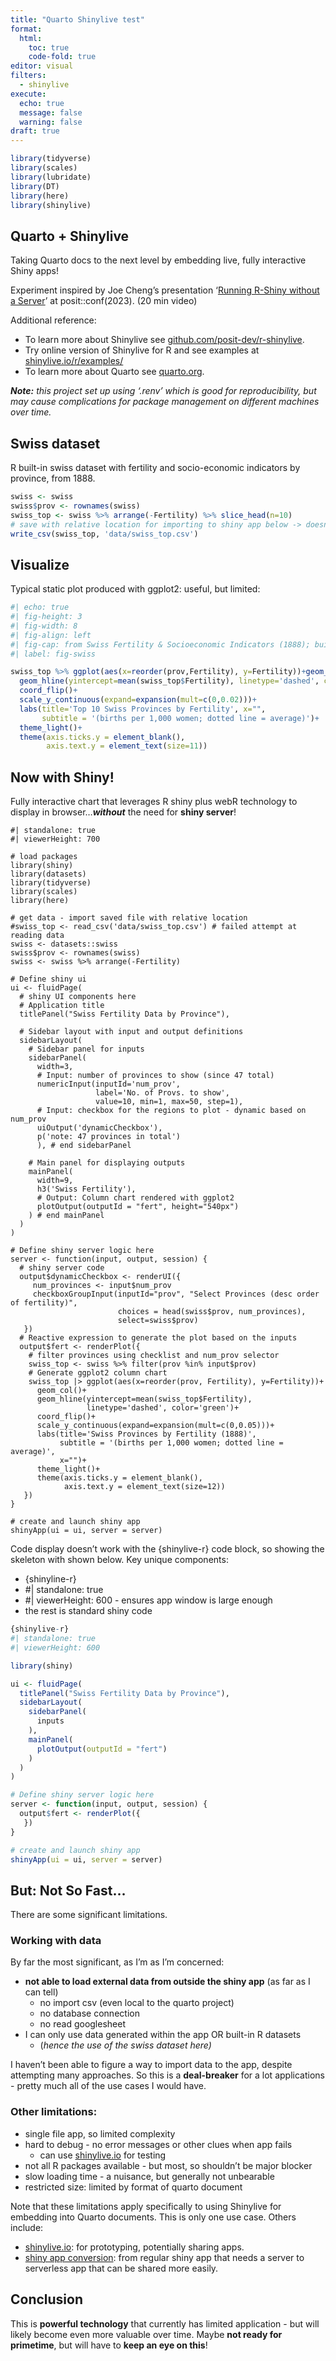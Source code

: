 ```yaml
---
title: "Quarto Shinylive test"
format: 
  html:
    toc: true
    code-fold: true
editor: visual
filters:
  - shinylive
execute: 
  echo: true
  message: false
  warning: false
draft: true
---
```


```r
library(tidyverse)
library(scales)
library(lubridate)
library(DT)
library(here)
library(shinylive)

```

## Quarto + Shinylive

Taking Quarto docs to the next level by embedding live, fully interactive Shiny apps!

Experiment inspired by Joe Cheng's presentation '[Running R-Shiny without a Server](https://www.youtube.com/watch?v=j1M6YyU2ZX8)' at posit::conf(2023). (20 min video)

Additional reference:

-   To learn more about Shinylive see [github.com/posit-dev/r-shinylive](https://github.com/posit-dev/r-shinylive){.uri}.
-   Try online version of Shinylive for R and see examples at [shinylive.io/r/examples/](https://shinylive.io/r/examples/)
-   To learn more about Quarto see [quarto.org](https://quarto.org){.uri}.

***Note:** this project set up using '.renv' which is good for reproducibility, but may cause complications for package management on different machines over time.*

## Swiss dataset

R built-in swiss dataset with fertility and socio-economic indicators by province, from 1888.

```r
swiss <- swiss
swiss$prov <- rownames(swiss)
swiss_top <- swiss %>% arrange(-Fertility) %>% slice_head(n=10)
# save with relative location for importing to shiny app below -> doesn't help
write_csv(swiss_top, 'data/swiss_top.csv')
```

## Visualize

Typical static plot produced with ggplot2: useful, but limited:

```r
#| echo: true
#| fig-height: 3
#| fig-width: 8
#| fig-align: left
#| fig-cap: from Swiss Fertility & Socioeconomic Indicators (1888); built-in R dataset.
#| label: fig-swiss

swiss_top %>% ggplot(aes(x=reorder(prov,Fertility), y=Fertility))+geom_col()+
  geom_hline(yintercept=mean(swiss_top$Fertility), linetype='dashed', color='green')+
  coord_flip()+
  scale_y_continuous(expand=expansion(mult=c(0,0.02)))+
  labs(title='Top 10 Swiss Provinces by Fertility', x="", 
       subtitle = '(births per 1,000 women; dotted line = average)')+
  theme_light()+
  theme(axis.ticks.y = element_blank(),
        axis.text.y = element_text(size=11))
```

## Now with Shiny!

Fully interactive chart that leverages R shiny plus webR technology to display in browser...***without*** the need for **shiny server**!

```shinylive-r
#| standalone: true
#| viewerHeight: 700

# load packages
library(shiny)
library(datasets)
library(tidyverse)
library(scales)
library(here)

# get data - import saved file with relative location
#swiss_top <- read_csv('data/swiss_top.csv') # failed attempt at reading data
swiss <- datasets::swiss
swiss$prov <- rownames(swiss)
swiss <- swiss %>% arrange(-Fertility)

# Define shiny ui
ui <- fluidPage(
  # shiny UI components here
  # Application title
  titlePanel("Swiss Fertility Data by Province"),
  
  # Sidebar layout with input and output definitions
  sidebarLayout(
    # Sidebar panel for inputs
    sidebarPanel(
      width=3,
      # Input: number of provinces to show (since 47 total)
      numericInput(inputId='num_prov', 
                   label='No. of Provs. to show',
                   value=10, min=1, max=50, step=1),
      # Input: checkbox for the regions to plot - dynamic based on num_prov
      uiOutput('dynamicCheckbox'),
      p('note: 47 provinces in total')
      ), # end sidebarPanel
    
    # Main panel for displaying outputs
    mainPanel(
      width=9,
      h3('Swiss Fertility'),
      # Output: Column chart rendered with ggplot2
      plotOutput(outputId = "fert", height="540px")
    ) # end mainPanel
  )
)

# Define shiny server logic here  
server <- function(input, output, session) {
  # shiny server code
  output$dynamicCheckbox <- renderUI({
     num_provinces <- input$num_prov
     checkboxGroupInput(inputId="prov", "Select Provinces (desc order of fertility)", 
                        choices = head(swiss$prov, num_provinces),
                        select=swiss$prov)
   })
  # Reactive expression to generate the plot based on the inputs
  output$fert <- renderPlot({
    # filter provinces using checklist and num_prov selector
    swiss_top <- swiss %>% filter(prov %in% input$prov)
    # Generate ggplot2 column chart
    swiss_top |> ggplot(aes(x=reorder(prov, Fertility), y=Fertility))+
      geom_col()+
      geom_hline(yintercept=mean(swiss_top$Fertility), 
                 linetype='dashed', color='green')+
      coord_flip()+
      scale_y_continuous(expand=expansion(mult=c(0,0.05)))+
      labs(title='Swiss Provinces by Fertility (1888)', 
           subtitle = '(births per 1,000 women; dotted line = average)',
           x="")+
      theme_light()+
      theme(axis.ticks.y = element_blank(),
            axis.text.y = element_text(size=12))
   })
}

# create and launch shiny app
shinyApp(ui = ui, server = server)
```

Code display doesn't work with the {shinylive-r} code block, so showing the skeleton with shown below. Key unique components:

-   {shinyline-r}
-   #\| standalone: true
-   #\| viewerHeight: 600 - ensures app window is large enough
-   the rest is standard shiny code

```r

{shinylive-r}
#| standalone: true
#| viewerHeight: 600

library(shiny)

ui <- fluidPage(
  titlePanel("Swiss Fertility Data by Province"),
  sidebarLayout(
    sidebarPanel(
      inputs
    ),
    mainPanel(
      plotOutput(outputId = "fert")
    )
  )
)

# Define shiny server logic here  
server <- function(input, output, session) {
  output$fert <- renderPlot({
   })
}

# create and launch shiny app
shinyApp(ui = ui, server = server)
```

## But: Not So Fast...

There are some significant limitations.

### Working with data

By far the most significant, as I'm as I'm concerned:

-   **not able to load external data from outside the shiny app** (as far as I can tell)
    -   no import csv (even local to the quarto project)
    -   no database connection
    -   no read googlesheet
-   I can only use data generated within the app OR built-in R datasets
    -   (*hence the use of the swiss dataset here)*

I haven't been able to figure a way to import data to the app, despite attempting many approaches. So this is a **deal-breaker** for a lot applications - pretty much all of the use cases I would have.

### Other limitations:

-   single file app, so limited complexity
-   hard to debug - no error messages or other clues when app fails
    -   can use [shinylive.io](https://shinylive.io/r/examples/) for testing
-   not all R packages available - but most, so shouldn't be major blocker
-   slow loading time - a nuisance, but generally not unbearable
-   restricted size: limited by format of quarto document

Note that these limitations apply specifically to using Shinylive for embedding into Quarto documents. This is only one use case. Others include:

-   [shinylive.io](https://shinylive.io/r/examples/): for prototyping, potentially sharing apps.
-   [shiny app conversion](https://www.youtube.com/watch?v=B3Nggr9X4rY&t=803s): from regular shiny app that needs a server to serverless app that can be shared more easily.

## Conclusion

This is **powerful technology** that currently has limited application - but will likely become even more valuable over time. Maybe **not ready for primetime**, but will have to **keep an eye on this**!
